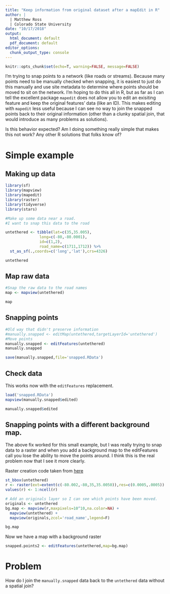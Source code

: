 ```yaml
---
title: "Keep information from original dataset after a mapEdit in R"
author: |
  | Matthew Ross
  | Colorado State University
date: "10/17/2018"
output:
  html_document: default
  pdf_document: default
editor_options:
  chunk_output_type: console
---
```


```r

knitr::opts_chunk$set(echo=T, warning=FALSE, message=FALSE)
```


I'm trying to snap points to a network (like roads or streams). Because many points need to be manually checked when snapping, it is easiest to just do this manually and use site metadata to determine where points should be moved to sit on the network. I'm hoping to do this all in R, but as far as I can tell the excellent package `mapedit` does not allow you to edit an exisiting feature and keep the original features' data (like an ID). This makes editing with `mapedit` less useful because I can see no way to join the snapped points back to their original information (other than a clunky spatial join, that would introduce as many problems as solutions).

Is this behavior expected? Am I doing something really simple that makes this not work? Any other R solutions that folks know of? 


# Simple example 

## Making up data
```r
library(sf)
library(mapview)
library(mapedit)
library(raster)
library(tidyverse)
library(stars)

#Make up some data near a road.
#I want to snap this data to the road

untethered <- tibble(lat=c(35,35.005),
               long=c(-80,-80.0001),
               id=c(1,2),
               road_name=c(1711,1712)) %>%
  st_as_sf(.,coords=c('long','lat'),crs=4326)

untethered
```

## Map raw data
```r
#Snap the raw data to the road names
map <- mapview(untethered)

map
```

## Snapping points
```r

#Old way that didn't preserve information
#manually.snapped <- editMap(untethered,targetLayerId='untethered')
#Move points 
manually.snapped <- editFeatures(untethered)
manually.snapped

save(manually.snapped,file='snapped.RData')
```

## Check data

This works now with the `editFeatures` replacement. 
```r
load('snapped.RData')
mapview(manually.snapped$edited)

manually.snapped$edited
```



## Snapping points with a different background map.

The above fix worked for this small example, but I was really trying to snap 
data to a raster and when you add a background map to the editFeatures call
you lose the ability to move the points around. I think this is the real problem
now that I see it more clearly. 

Raster creation code taken from [here](https://gis.stackexchange.com/questions/273233/create-spatial-polygon-grid-from-spatial-points-in-r)


```r

st_bbox(untethered)
r <- raster(ext=extent(c(-80.002,-80,35,35.0050)),res=c(0.0005,.0005))
values(r) <- 1:ncell(r)

# Add an originals layer so I can see which points have been moved. 
originals <- untethered
bg.map <- mapview(r,maxpixels=10^10,na.color=NA) + 
  mapview(untethered) + 
  mapview(originals,zcol='road_name',legend=F)

bg.map
```

Now we have a map with a background raster

```r
snapped.points2 <- editFeatures(untethered,map=bg.map)


```


# Problem

How do I join the `manually.snapped` data back to the `untethered` data without a spatial join?
